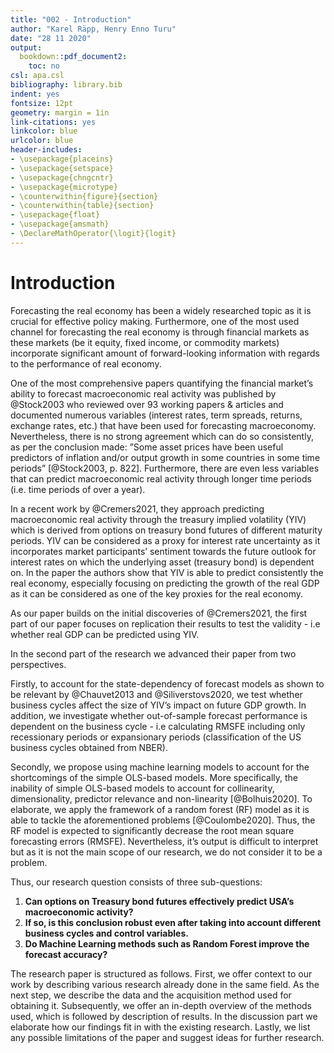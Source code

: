 ```yaml
---
title: "002 - Introduction"
author: "Karel Räpp, Henry Enno Turu"
date: "28 11 2020"
output: 
  bookdown::pdf_document2:
    toc: no
csl: apa.csl
bibliography: library.bib
indent: yes
fontsize: 12pt
geometry: margin = 1in
link-citations: yes
linkcolor: blue
urlcolor: blue
header-includes:
- \usepackage{placeins}
- \usepackage{setspace}
- \usepackage{chngcntr}
- \usepackage{microtype}
- \counterwithin{figure}{section}
- \counterwithin{table}{section}
- \usepackage{float}
- \usepackage{amsmath}
- \DeclareMathOperator{\logit}{logit}
---
```




\linespread{1.6}\selectfont

# Introduction


Forecasting the real economy has been a widely researched topic as it is crucial for effective policy making. Furthermore, one of the most used channel for forecasting the real economy is through financial markets as these markets (be it equity, fixed income, or commodity markets) incorporate significant amount of forward-looking information with regards to the performance of real economy.
  
One of the most comprehensive papers quantifying the financial market's ability to forecast macroeconomic real activity was published by @Stock2003 who reviewed over 93 working papers & articles and documented numerous variables (interest rates, term spreads, returns, exchange rates, etc.) that have been used for forecasting macroeconomy. Nevertheless, there is no strong agreement which can do so consistently, as per the conclusion made: ”Some asset prices have been useful predictors of inflation and/or output growth in some countries in some time periods” [@Stock2003, p. 822]. Furthermore, there are even less variables that can predict macroeconomic real activity through longer time periods (i.e. time periods of over a year). 

In a recent work by @Cremers2021, they approach predicting macroeconomic real activity through the treasury implied volatility (YIV) which is derived from options on treasury bond futures of different maturity periods. YIV can be considered as a proxy for interest rate uncertainty as it incorporates market participants' sentiment towards the future outlook for interest rates on which the underlying asset (treasury bond) is dependent on. In the paper the authors show that YIV is able to predict consistently the real economy, especially focusing on predicting the growth of the real GDP as it can be considered as one of the key proxies for the real economy.


As our paper builds on the initial discoveries of @Cremers2021, the first part of our paper focuses on replication their results to test the validity - i.e whether real GDP can be predicted using YIV.

In the second part of the research we advanced their paper from two perspectives.

Firstly, to account for the state-dependency of forecast models as shown to be relevant by @Chauvet2013 and @Siliverstovs2020, we test whether business cycles affect the size of YIV's impact on future GDP growth. In addition, we investigate whether out-of-sample forecast performance is dependent on the business cycle - i.e calculating RMSFE including only recessionary periods or expansionary periods (classification of the US business cycles obtained from NBER).

Secondly, we propose using machine learning models to account for the shortcomings of the simple OLS-based models. More specifically, the inability of simple OLS-based models to account for collinearity, dimensionality, predictor relevance and non-linearity [@Bolhuis2020]. To elaborate, we apply the framework of a random forest (RF) model as it is able to tackle the aforementioned problems [@Coulombe2020]. Thus, the RF model is expected to significantly decrease the root mean square forecasting errors (RMSFE). Nevertheless, it's output is difficult to interpret but as it is not the main scope of our research, we do not consider it to be a problem.
  
Thus, our research question consists of three sub-questions:

1. **Can options on Treasury bond futures effectively predict USA's macroeconomic activity?**
2. **If so, is this conclusion robust even after taking into account different business cycles and control variables.**
3. **Do Machine Learning methods such as Random Forest improve the forecast accuracy?**

The research paper is structured as follows. First, we offer context to our work by describing various research already done in the same field. As the next step, we describe the data and the acquisition method used for obtaining it. Subsequently, we offer an in-depth overview of the methods used, which is followed by description of results. In the discussion part we elaborate how our findings fit in with the existing research. Lastly, we list any possible limitations of the paper and suggest ideas for further research.


